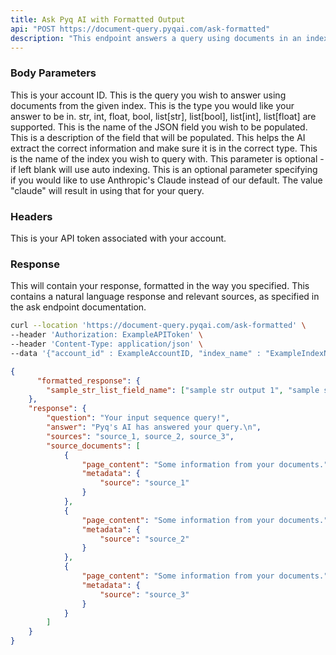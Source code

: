 ```yaml
---
title: Ask Pyq AI with Formatted Output
api: "POST https://document-query.pyqai.com/ask-formatted"
description: "This endpoint answers a query using documents in an index, and gives the output in a user-specified format."
---
```


### Body Parameters

<ParamField body="account_id" type="int" required>
  This is your account ID.
</ParamField>

<ParamField body="input_sequence" type="string" required>
  This is the query you wish to answer using documents from the given index.
</ParamField>

<ParamField body="response_type" type="string" required>
  This is the type you would like your answer to be in. str, int, float, bool, list[str], list[bool], list[int], list[float] are supported.  
</ParamField>

<ParamField body="name" type="string" required>
  This is the name of the JSON field you wish to be populated.
</ParamField>

<ParamField body="description" type="string" required>
  This is a description of the field that will be populated.  This helps the AI extract the correct information and make sure it is in the correct type.
</ParamField>

<ParamField body="index_name" type="string">
  This is the name of the index you wish to query with. This parameter is optional - if left blank will use auto indexing.
</ParamField>

<ParamField body="model" type="string">
  This is an optional parameter specifying if you would like to use Anthropic's Claude instead of our default. The value "claude" will result in using that for your query.
</ParamField>

### Headers

<ParamField header="Authorization" type="string" required>
  This is your API token associated with your account.
</ParamField>

### Response

<ResponseField name="formatted_response" type="string">
  This will contain your response, formatted in the way you specified.
</ResponseField>

<ResponseField name="response" type="string">
  This contains a natural language response and relevant sources, as specified in the ask endpoint documentation.
</ResponseField>

<RequestExample>

```bash Example Request
curl --location 'https://document-query.pyqai.com/ask-formatted' \
--header 'Authorization: ExampleAPIToken' \
--header 'Content-Type: application/json' \
--data '{"account_id" : ExampleAccountID, "index_name" : "ExampleIndexName", "input_sequence" : "Example query", "description" : "Description of field to populate", "response_type" : "list[str]", "name" : "list of query results"}'
```

</RequestExample>

<ResponseExample>

```json Response
{
      "formatted_response": {
        "sample_str_list_field_name": ["sample str output 1", "sample str output 2"]
    },
    "response": {
        "question": "Your input sequence query!",
        "answer": "Pyq's AI has answered your query.\n",
        "sources": "source_1, source_2, source_3",
        "source_documents": [
            {
                "page_content": "Some information from your documents.",
                "metadata": {
                    "source": "source_1"
                }
            },
            {
                "page_content": "Some information from your documents.",
                "metadata": {
                    "source": "source_2"
                }
            },
            {
                "page_content": "Some information from your documents.",
                "metadata": {
                    "source": "source_3"
                }
            }
        ]
    }
}
```

</ResponseExample>
